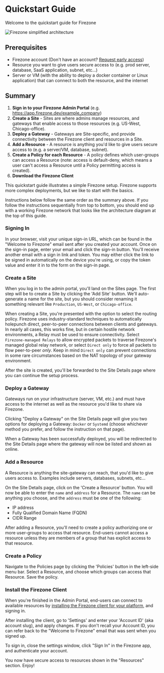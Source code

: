 
# Quickstart Guide

Welcome to the quickstart guide for Firezone

<Image
  src="/images/firezone-v1-architecture-simple.png"
  alt="Firezone simplified architecture"
  width={900}
  height={50}
  className="mx-auto shadow rounded"
/>

## Prerequisites

- Firezone account (Don't have an account?
  [Request early access](/product/early-access))
- Resource you want to give users secure access to (e.g. prod server, database,
  SaaS application, subnet, etc...)
- Server or VM (with the ability to deploy a docker container or Linux
  application) that can connect to both the resource, and the internet

## Summary

1. **Sign in to your Firezone Admin Portal** (e.g.
   https://app.firezone.dev/example_company)
1. **Create a Site** - Sites are where admins manage resources, and gateways
   that enable access to those resources (e.g. US-West, Chicago-office).
1. **Deploy a Gateway** - Gateways are Site-specific, and provide connectivity
   between the Firezone client and resources in a Site.
1. **Add a Resource** - A resource is anything you'd like to give users secure
   access to (e.g. a server/VM, database, subnet).
1. **Create a Policy for each Resource** - A policy defines which user-groups
   can access a Resource (note: access is default-deny, which means a user can't
   access a Resource until a Policy permitting access is created).
1. **Download the Firezone Client**

This quickstart guide illustrates a simple Firezone setup. Firezone supports
more complex deployments, but we like to start with the basics.

Instructions below follow the same order as the summary above. If you follow the
instructions sequentially from top to bottom, you should end up with a working
Firezone network that looks like the architecture diagram at the top of this
guide.

### Signing In

In your browser, visit your unique sign-in URL, which can be found in the
"Welcome to Firezone" email sent after you created your account. Once on the
sign-in page, enter your email and click the sign-in button. You'll receive
another email with a sign in link and token. You may either click the link to be
signed in automatically on the device you're using, or copy the token value and
enter it in to the form on the sign-in page.

### Create a Site

When you log in to the admin portal, you'll land on the Sites page. The first
step will be to create a Site by clicking the 'Add Site' button. We'll
auto-generate a name for the site, but you should consider renaming it something
relevant like `Production`, `US-West`, or `Chicago-office`.

When creating a Site, you're presented with the option to select the routing
policy. Firezone uses industry-standard techniques to automatically holepunch
direct, peer-to-peer connections between clients and gateways. In nearly all
cases, this works fine, but in certain hostile network environments, a Relay
must be used to ensure connectivity. Select `Firezone-managed Relays` to allow
encrypted packets to traverse Firezone's managed global relay network, or select
`Direct only` to force all packets to flow peer-to-peer _only_. Keep in mind
`Direct only` can prevent connections in some rare circumstances based on the
NAT topology of your gateway environment.

After the site is created, you'll be forwarded to the Site Details page where
you can continue the setup process.

### Deploy a Gateway

Gateways run on your infrastructure (server, VM, etc.) and must have access to
the internet as well as the resource you'd like to share via Firezone.

Clicking "Deploy a Gateway" on the Site Details page will give you two options
for deploying a Gateway: `Docker` or `Systemd` (choose whichever method you
prefer, and follow the instruction on that page).

When a Gateway has been successfully deployed, you will be redirected to the
Site Details page where the gateway will now be listed and shown as online.

### Add a Resource

A Resource is anything the site-gateway can reach, that you'd like to give users
access to. Examples include servers, databases, subnets, etc...

On the Site Details page, click on the 'Create a Resource' button. You will now
be able to enter the `name` and `address` for a Resource. The `name` can be
anything you choose, and the `address` must be one of the following:

- IP address
- Fully Qualified Domain Name (FQDN)
- CIDR Range

After adding a Resource, you'll need to create a policy authorizing one or more
user-groups to access that resource. End-users cannot access a resource unless
they are members of a group that has explicit access to that resource.

### Create a Policy

Navigate to the Policies page by clicking the 'Policies' button in the left-side
menu bar. Select a Resource, and choose which groups can access that Resource.
Save the policy.

### Install the Firezone Client

When you're finished in the Admin Portal, end-users can connect to available
resources by
[installing the Firezone client for your platform](/kb/deploy/clients), and
signing in.

After installing the client, go to 'Settings' and enter your 'Account ID' (aka
account slug), and apply changes. If you don't recall your Account ID, you can
refer back to the "Welcome to Firezone" email that was sent when you signed up.

To sign in, close the settings window, click "Sign In" in the Firezone app, and
authenticate your account.

You now have secure access to resources shown in the "Resources" section. Enjoy!
